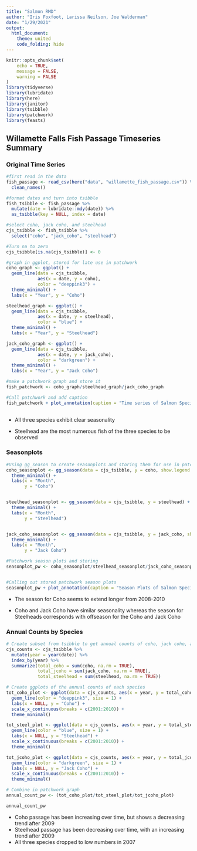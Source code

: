 ```yaml
---
title: "Salmon RMD"
author: "Iris Foxfoot, Larissa Neilson, Joe Walderman"
date: "1/29/2021"
output: 
  html_document:
    theme: united
    code_folding: hide
---
```


```r
knitr::opts_chunk$set(
	echo = TRUE,
	message = FALSE,
	warning = FALSE
)
library(tidyverse)
library(lubridate)
library(here)
library(janitor)
library(tsibble)
library(patchwork)
library(feasts)
```

## Willamette Falls Fish Passage Timeseries Summary {.tabset}

### Original Time Series

```r
#first read in the data
fish_passage <- read_csv(here("data", "willamette_fish_passage.csv")) %>% 
  clean_names()

#format dates and turn into tsibble  
fish_tsibble <- fish_passage %>% 
  mutate(date = lubridate::mdy(date)) %>% 
  as_tsibble(key = NULL, index = date)

#select coho, jack coho, and steelhead
cjs_tsibble <- fish_tsibble %>% 
  select("coho", "jack_coho", "steelhead")

#Turn na to zero
cjs_tsibble[is.na(cjs_tsibble)] <- 0

#graph in ggplot, stored for late use in patchwork
coho_graph <- ggplot() + 
  geom_line(data = cjs_tsibble, 
            aes(x = date, y = coho),
            color = "deeppink3") +
  theme_minimal() +
  labs(x = "Year", y = "Coho")

steelhead_graph <- ggplot() +
  geom_line(data = cjs_tsibble, 
            aes(x = date, y = steelhead),
            color = "blue") +
  theme_minimal() +
  labs(x = "Year", y = "Steelhead")

jack_coho_graph <- ggplot() +
  geom_line(data = cjs_tsibble,
            aes(x = date, y = jack_coho),
            color = "darkgreen") +
  theme_minimal() +
  labs(x = "Year", y = "Jack Coho")

#make a patchwork graph and store it
fish_patchwork <- coho_graph/steelhead_graph/jack_coho_graph

#Call patchwork and add caption
fish_patchwork + plot_annotation(caption = "Time series of Salmon Species Passing Willamette Falls 2001-2010")
  
```

- All three species exhibit clear seasonality 

- Steelhead are the most numerous fish of the three species to be observed

### Seasonplots
```r
#Using gg_season to create seasonplots and storing them for use in patchwork
coho_seasonplot <- gg_season(data = cjs_tsibble, y = coho, show.legend = FALSE) + #hiding all but one legend to reduce crowding
  theme_minimal() +
  labs(x = "Month",
       y = "Coho")


steelhead_seasonplot <- gg_season(data = cjs_tsibble, y = steelhead) +
  theme_minimal() +
  labs(x = "Month",
       y = "Steelhead")


jack_coho_seasonplot <- gg_season(data = cjs_tsibble, y = jack_coho, show.legend = FALSE) +
  theme_minimal() +
  labs(x = "Month",
       y = "Jack Coho")

#Patchwork season plots and storing
seasonplot_pw <- coho_seasonplot/steelhead_seasonplot/jack_coho_seasonplot 


#Calling out stored patchwork season plots
seasonplot_pw + plot_annotation(caption = "Season Plots of Salmon Species Passing Willamette Falls 2001-2010")

```

* The season for Coho seems to extend longer from 2008-2010

* Coho and Jack Coho have similar seasonality whereas the season for Steelheads corresponds with offseason for the Coho and Jack Coho

### Annual Counts by Species

```r
# Create subset from tsibble to get annual counts of coho, jack coho, and steelheads
cjs_counts <- cjs_tsibble %>% 
  mutate(year = year(date)) %>% 
  index_by(year) %>% 
  summarize(total_coho = sum(coho, na.rm = TRUE),
            total_jcoho = sum(jack_coho, na.rm = TRUE),
            total_steelhead = sum(steelhead, na.rm = TRUE))

# Create ggplots of the annual counts of each species
tot_coho_plot <- ggplot(data = cjs_counts, aes(x = year, y = total_coho)) +
  geom_line(color = "deeppink3", size = 1) +
  labs(x = NULL, y = "Coho") +
  scale_x_continuous(breaks = c(2001:2010)) +
  theme_minimal()

tot_steel_plot <- ggplot(data = cjs_counts, aes(x = year, y = total_steelhead)) +
  geom_line(color = "blue", size = 1) +
  labs(x = NULL, y = "Steelhead") +
  scale_x_continuous(breaks = c(2001:2010)) +
  theme_minimal()

tot_jcoho_plot <- ggplot(data = cjs_counts, aes(x = year, y = total_jcoho)) +
  geom_line(color = "darkgreen", size = 1) +
  labs(x = NULL, y = "Jack Coho") +
  scale_x_continuous(breaks = c(2001:2010)) +
  theme_minimal()

# Combine in patchwork graph
annual_count_pw <- (tot_coho_plot/tot_steel_plot/tot_jcoho_plot)

annual_count_pw
```

- Coho passage has been increasing over time, but shows a decreasing trend after 2009
- Steelhead  passage has been decreasing over time, with an increasing trend after 2009
- All three species dropped to low numbers in 2007

